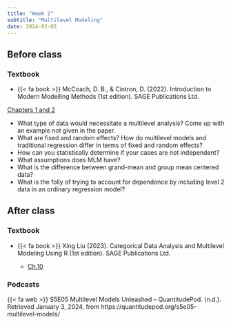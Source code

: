 ```yaml
---
title: "Week 2"
subtitle: "Multilevel Modeling"
date: 2024-02-05
---
```


## Before class

### Textbook

- {{< fa book >}} McCoach, D. B., & Cintron, D. (2022). Introduction to Modern Modelling Methods (1st edition). SAGE Publications Ltd.

[Chapters 1 and 2](/readings/MLM/MLM_12.pdf)

  - What type of data would necessitate a multilevel analysis? Come up with an example not given in the paper.
  - What are fixed and random effects? How do multilevel models and traditional regression differ in terms of fixed and random effects?
  - How can you statistically determine if your cases are not independent?
  - What assumptions does MLM have?
  - What is the difference between grand-mean and group mean centered data?
  - What is the folly of trying to account for dependence by including level 2 data in an ordinary regression model?

## After class

### Textbook 

- {{< fa book >}} Xing Liu (2023). Categorical Data Analysis and Multilevel Modeling Using R (1st edition). SAGE Publications Ltd.

    - [Ch.10](/readings/MLM/mlm_inr.pdf)

### Podcasts

{{< fa web >}} S5E05 Multilevel Models Unleashed – QuantitudePod. (n.d.). Retrieved January 3, 2024, from https://quantitudepod.org/s5e05-multilevel-models/

